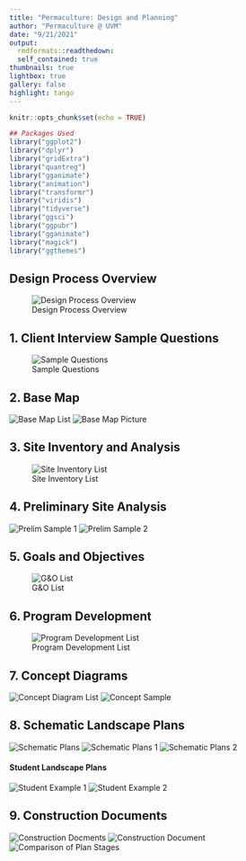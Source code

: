 ```yaml
---
title: "Permaculture: Design and Planning"
author: "Permaculture @ UVM"
date: "9/21/2021"
output:  
  rmdformats::readthedown:
  self_contained: true
thumbnails: true
lightbox: true
gallery: false
highlight: tango
---
```


```r
knitr::opts_chunk$set(echo = TRUE)
```

```r

## Packages Used
library("ggplot2")
library("dplyr")
library("gridExtra")
library("quantreg")
library("gganimate")
library("animation")
library("transformr")
library("viridis")
library("tidyverse")
library("ggsci")
library("ggpubr")
library("gganimate")
library("magick")
library("ggthemes")

```


## Design Process Overview

![Design Process Overview](Design_Process_Permaculture.png)  

## 1. Client Interview Sample Questions

![Sample Questions](Client_Design_Question_Sample.png)

## 2. Base Map 

![Base Map List](Base_Map_List.png)
![Base Map Picture](Base_Map_Picture.png)  


## 3.  Site Inventory and Analysis

![Site Inventory List](Site_Inventory_and_Analysis.png)


## 4.  Preliminary Site Analysis

![Prelim Sample 1](Preliminary_Site_Analysis_Sample.png)
![Prelim Sample 2](Preliminary_Site_Analysis_Sample_2.png)  

## 5.  Goals and Objectives

![G&O List](Goals_and_Objectives.png)  

## 6.  Program Development

![Program Development List](Program_Development.png)  

## 7.  Concept Diagrams  

![Concept Diagram List](Concept_Diagrams.png)
![Concept Sample](Concept_Diagrams_Sample.png)

## 8.  Schematic Landscape Plans  

![Schematic Plans](Schematic_Landscape_Plans.png)
![Schematic Plans 1](Schematic_Landscape_Plans_Example.png)
![Schematic Plans 2](Schematic_Landscape_Plans_Example_2.png)  

#### Student Landscape Plans  

![Student Example 1](Schematic_Landscape_Plans_Example_3_Student.png)
![Student Example 2](Schematic_Landscape_Plans_Example_4_Student.png)  

## 9. Construction Documents

![Construction Docments](Construction_Documents.png)
![Construction Document](Construction_For_Comparison.png)
![Comparison of Plan Stages](Schematic_Landscape_Plans_Example.png)  


